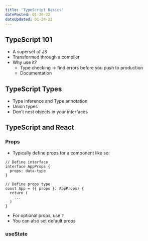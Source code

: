 ```yaml
---
title: 'TypeScript Basics'
datePosted: 01-20-22
dateUpdated: 01-24-22
---
```


## TypeScript 101
- A superset of JS
- Transformed through a compiler
- Why use it?
  - Type checking -> find errors before you push to production
  - Documentation

## TypeScript Types
- Type inference and Type annotation
- Union types
- Don't nest objects in your interfaces


## TypeScript and React
### Props
- Typically define props for a component like so:
```
// Define interface
interface AppProps {
  props: data-type
}

// Define props type
const App = ({ props }: AppProps) {
  return (
    ...
  )
}
```

- For optional props, use `?`
- You can also set default props

### useState